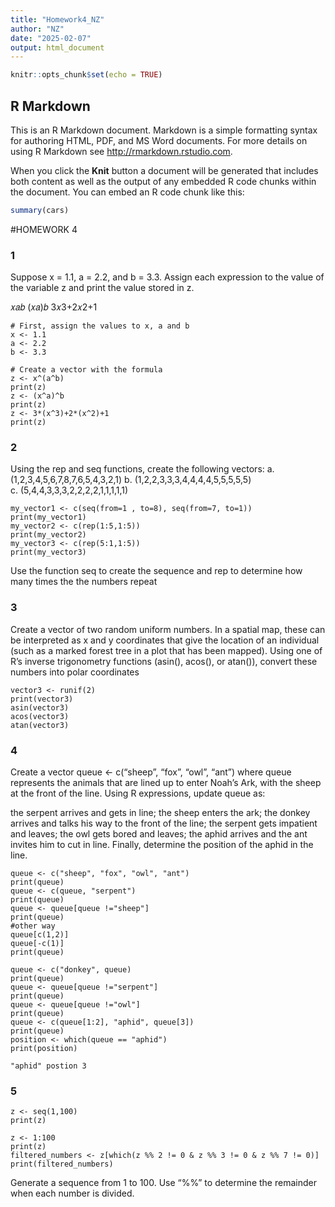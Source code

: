 ```yaml
---
title: "Homework4_NZ"
author: "NZ"
date: "2025-02-07"
output: html_document
---
```


```r
knitr::opts_chunk$set(echo = TRUE)
```

## R Markdown

This is an R Markdown document. Markdown is a simple formatting syntax for authoring HTML, PDF, and MS Word documents. For more details on using R Markdown see <http://rmarkdown.rstudio.com>.

When you click the **Knit** button a document will be generated that includes both content as well as the output of any embedded R code chunks within the document. You can embed an R code chunk like this:

```r
summary(cars)
```

#HOMEWORK 4

### 1

Suppose x = 1.1, a = 2.2, and b = 3.3. Assign each expression to the value of the variable z and print the value stored in z.

𝑥𝑎𝑏
(𝑥𝑎)𝑏
3𝑥3+2𝑥2+1

```
# First, assign the values to x, a and b
x <- 1.1
a <- 2.2
b <- 3.3 

# Create a vector with the formula
z <- x^(a^b)
print(z)
z <- (x^a)^b
print(z)
z <- 3*(x^3)+2*(x^2)+1
print(z)

```


### 2

Using the rep and seq functions, create the following vectors:
a. (1,2,3,4,5,6,7,8,7,6,5,4,3,2,1)
b. (1,2,2,3,3,3,4,4,4,4,5,5,5,5,5)
c. (5,4,4,3,3,3,2,2,2,2,1,1,1,1,1)
```
my_vector1 <- c(seq(from=1 , to=8), seq(from=7, to=1)) 
print(my_vector1)
my_vector2 <- c(rep(1:5,1:5))
print(my_vector2)
my_vector3 <- c(rep(5:1,1:5))
print(my_vector3)

```
Use the function seq to create the sequence and rep to determine how many times the the numbers repeat 

### 3

Create a vector of two random uniform numbers. In a spatial map, these can be interpreted as x and y coordinates that give the location of an individual (such as a marked forest tree in a plot that has been mapped). Using one of R’s inverse trigonometry functions (asin(), acos(), or atan()), convert these numbers into polar coordinates

```
vector3 <- runif(2)
print(vector3)
asin(vector3)
acos(vector3)
atan(vector3)

```


### 4

Create a vector queue <- c("sheep", "fox", "owl", "ant") where queue represents the animals that are lined up to enter Noah’s Ark, with the sheep at the front of the line. Using R expressions, update queue as:

the serpent arrives and gets in line;
the sheep enters the ark;
the donkey arrives and talks his way to the front of the line;
the serpent gets impatient and leaves;
the owl gets bored and leaves;
the aphid arrives and the ant invites him to cut in line.
Finally, determine the position of the aphid in the line.

```
queue <- c("sheep", "fox", "owl", "ant")
print(queue)
queue <- c(queue, "serpent")
print(queue)
queue <- queue[queue !="sheep"]
print(queue)
#other way
queue[c(1,2)]
queue[-c(1)]
print(queue)

queue <- c("donkey", queue)
print(queue)
queue <- queue[queue !="serpent"]
print(queue)
queue <- queue[queue !="owl"]
print(queue)
queue <- c(queue[1:2], "aphid", queue[3])  
print(queue)
position <- which(queue == "aphid")
print(position)

"aphid" postion 3

```


### 5

```
z <- seq(1,100) 
print(z)

z <- 1:100
print(z)
filtered_numbers <- z[which(z %% 2 != 0 & z %% 3 != 0 & z %% 7 != 0)]
print(filtered_numbers)

```
Generate a sequence from 1 to 100. Use "%%" to determine the remainder when each number is divided.



